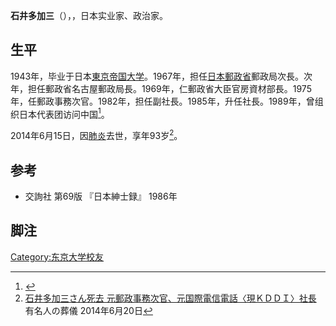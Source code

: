 '''石井多加三'''（{{lang-ja|'''石井 多加三'''，いしい たかぞう}}），{{bd|1921年|2月14日|2014年|6月15日|catIdx=Ishii}}，日本实业家、政治家。

== 生平 ==
1943年，毕业于日本[[東京大学|東京帝国大学]]。1967年，担任[[日本郵政省|日本郵政省]]郵政局次長。次年，担任郵政省名古屋郵政局長。1969年，仁郵政省大臣官房資材部長。1975年，任郵政事務次官。1982年，担任{{link-ja|日本国际电信电话公司|国際電信電話}}副社長。1985年，升任社長。1989年，曾组织日本代表团访问中国<ref>{{cite book|author1=《中国交通年鉴》编辑委员会|title=中国交通年鉴 1989|date=1989年11月|publisher=中国交通年鉴社 ,|pages=261|accessdate=2016-03-20}}</ref>。

2014年6月15日，因[[肺炎|肺炎]]去世，享年93岁<ref>[http://sougi.bestnet.ne.jp/php/funeral_jump.php?dummy=%B5%FE%BF%FD&person=%C0%D0%B0%E6&person_type=D&type=CD&start_id=1&rcv_funeral_id=pWnFdf5F9GTjcxFs2C36ku1/ 石井多加三さん死去 元郵政事務次官、元国際電信電話〈現ＫＤＤＩ〉社長] {{Wayback|url=http://sougi.bestnet.ne.jp/php/funeral_jump.php?dummy=%B5%FE%BF%FD&person=%C0%D0%B0%E6&person_type=D&type=CD&start_id=1&rcv_funeral_id=pWnFdf5F9GTjcxFs2C36ku1%2F |date=20140714200754 }} 有名人の葬儀 2014年6月20日</ref>。

==参考==
* 交詢社 第69版 『日本紳士録』 1986年

==脚注==
{{reflist}}

[[Category:东京大学校友|Category:东京大学校友]]